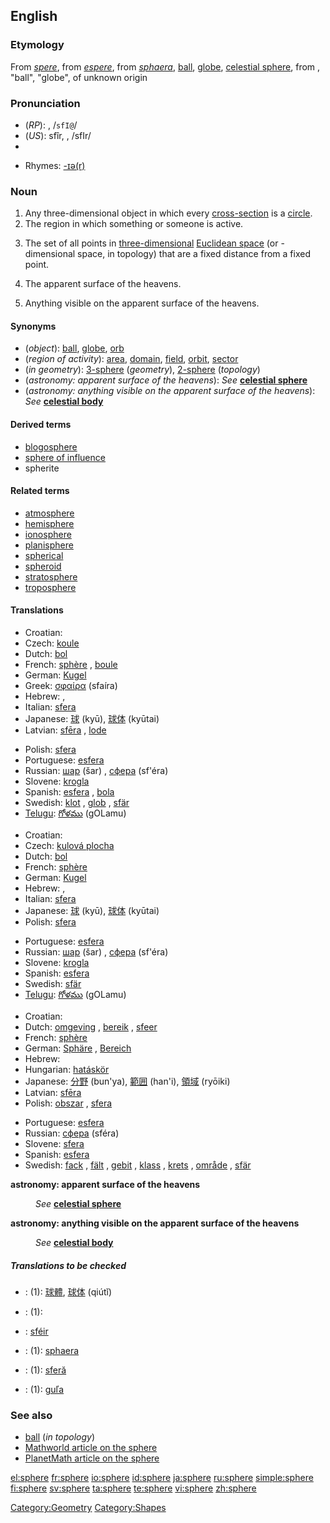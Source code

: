 {{see|sphère}}
==English==

===Etymology===
From {{ME.}} ''[[spere]]'', from {{OF.}} ''[[espere]]'', from {{L.}} ''[[sphaera]]'', [[ball]], [[globe]], [[celestial sphere]], from {{Gr.}} {{IPAchar|[[σφαῖρα]]}}, "ball", "globe", of unknown origin

===Pronunciation===
*(''RP''): {{IPAchar|/sfɪə/}}, /<tt>sfI@</tt>/
*(''US''): sfîr, {{IPAchar|/sfɪr/}}, /sfIr/
*{{audio|en-us-sphere.ogg|Audio (US)}}

*Rhymes: [[Rhymes:English:-ɪə(r)|-ɪə(r)]]

===Noun===
{{wikipedia}}
{{en-noun}}

# Any three-dimensional object in which every [[cross-section]] is a [[circle]].
# The region in which something or someone is active.
# {{geometry}} The set of all points in [[three-dimensional]] [[Euclidean space]] (or {{n}}-dimensional space, in topology) that are a fixed distance from a fixed point.
# {{astronomy}} The apparent surface of the heavens.
# {{astronomy}} Anything visible on the apparent surface of the heavens.

====Synonyms====
*(''object''): [[ball]], [[globe]], [[orb]]
*(''region of activity''): [[area]], [[domain]], [[field]], [[orbit]], [[sector]]
*(''in geometry''): [[3-sphere]] (''geometry''), [[2-sphere]] (''topology'')
*(''astronomy: apparent surface of the heavens''): ''See'' '''[[celestial sphere]]'''
*(''astronomy: anything visible on the apparent surface of the heavens''): ''See'' '''[[celestial body]]'''

====Derived terms====
*[[blogosphere]]
*[[sphere of influence]]
*spherite

====Related terms====
*[[atmosphere]]
*[[hemisphere]]
*[[ionosphere]]
*[[planisphere]]
*[[spherical]]
*[[spheroid]]
*[[stratosphere]]
*[[troposphere]]<!--add more like this, please-->

====Translations====
{{trans-top|object}}
*Croatian: {{t|hr|kugla|f}}
*Czech: [[koule]] {{f}}
*Dutch: [[bol]] {{m}}
*French: [[sphère]] {{f}}, [[boule]] {{f}}
*German: [[Kugel]]
*Greek: [[σφαίρα]] (sfaíra) {{f}}
*Hebrew: {{he-translation|כדור|kadúr}} {{m}}, {{he-translation|ספירה|sfíra}} {{f}}
*Italian: [[sfera]] {{f}}
*Japanese: [[球]] (kyū), [[球体]] (kyūtai)
*Latvian: [[sfēra]] {{f}}, [[lode]] {{f}}
{{trans-mid}}
*Polish: [[sfera]] {{f}}
*Portuguese: [[esfera]] {{f}}
*Russian: [[шар]] (šar) {{m}}, [[сфера]] (sf'éra) {{f}}
*Slovene: [[krogla]] {{f}}
*Spanish: [[esfera]] {{f}}, [[bola]] {{f}}
*Swedish: [[klot]] {{c}}, [[glob]] {{c}}, [[sfär]] {{c}}
*[[Telugu]]: [[గోళము]] (gOLamu)
{{trans-bottom}}

{{trans-top|in geometry}}
*Croatian: {{t|hr|sfera|f}}
*Czech: [[kulová plocha]] {{f}}
*Dutch: [[bol]] {{m}}
*French: [[sphère]] {{f}}
*German: [[Kugel]] {{f}}
*Hebrew: {{he-translation|כדור|kadúr}} {{m}}, {{he-translation|ספירה|sfíra}} {{f}}
*Italian: [[sfera]] {{f}}
*Japanese: [[球]] (kyū), [[球体]] (kyūtai)
*Polish: [[sfera]] {{f}}
{{trans-mid}}
*Portuguese: [[esfera]] {{f}}
*Russian: [[шар]] (šar) {{m}}, [[сфера]] (sf'éra) {{f}}
*Slovene: [[krogla]] {{f}}
*Spanish: [[esfera]] {{f}}
*Swedish: [[sfär]] {{c}}
*[[Telugu]]: [[గోళము]] (gOLamu)
{{trans-bottom}}

{{trans-top|region of activity}}
*Croatian: {{t|hr|sfera|f}}
*Dutch: [[omgeving]] {{m}}, [[bereik]] {{n}}, [[sfeer]] {{m}}
*French: [[sphère]] {{f}}
*German: [[Sphäre]] {{f}}, [[Bereich]] {{m}}
*Hebrew: {{he-translation|תחום|tkhúm}} {{m}}
*Hungarian: [[hatáskör]]
*Japanese: [[分野]] (bun'ya), [[範囲]] (han'i), [[領域]] (ryōiki)
*Latvian: [[sfēra]] {{f}}
*Polish: [[obszar]] {{m}}, [[sfera]] {{f}}
{{trans-mid}}
*Portuguese: [[esfera]] {{f}}
*Russian: [[сфера]] (sféra) {{f}}
*Slovene: [[sfera]] {{f}}
*Spanish: [[esfera]] {{f}}
*Swedish: [[fack]] {{n}}, [[fält]] {{n}}, [[gebit]] {{n}}, [[klass]] {{c}}, [[krets]] {{c}}, [[område]] {{n}}, [[sfär]] {{c}}
{{trans-bottom}}

'''astronomy: apparent surface of the heavens'''
:''See'' '''[[celestial sphere]]'''

'''astronomy: anything visible on the apparent surface of the heavens'''
:''See'' '''[[celestial body]]'''

=====Translations to be checked=====
<!--Remove this section once all of the translations below have been moved into the tables above.-->
{{checktrans}}
{{top}}
*{{ttbc|Chinese}}: (1): [[球體]], [[球体]] (qiútǐ)
*{{ttbc|Hungarian}}: (1): [[]]
*{{ttbc|Irish}}: [[sféir]]

{{mid}}
*{{ttbc|Latin}}: (1): [[sphaera]] {{f}}
*{{ttbc|Romanian}}: (1): [[sferă]] {{f}}
*{{ttbc|Slovak}}: (1): [[guľa]] {{f}}
{{bottom}}

===See also===
*[[ball]] (''in topology'')
*[http://mathworld.wolfram.com/Sphere.html Mathworld article on the sphere]
*[[PlanetMath:186|PlanetMath article on the sphere]]

[[Category:Geometry]]
[[Category:Shapes]]

[[el:sphere]]
[[fr:sphere]]
[[io:sphere]]
[[id:sphere]]
[[ja:sphere]]
[[ru:sphere]]
[[simple:sphere]]
[[fi:sphere]]
[[sv:sphere]]
[[ta:sphere]]
[[te:sphere]]
[[vi:sphere]]
[[zh:sphere]]